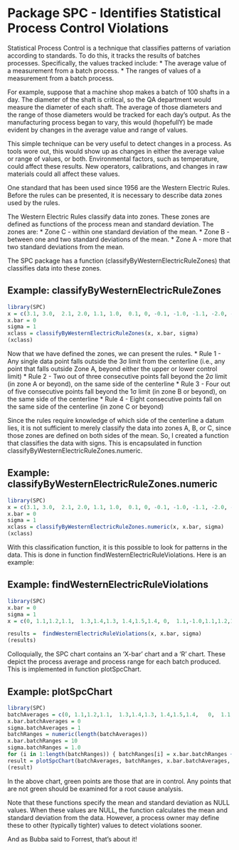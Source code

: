 Package SPC - Identifies Statistical Process Control Violations
===============================================================

Statistical Process Control is a technique that classifies patterns
of variation according to standards.  To do this, it tracks the results
of batches processes.  Specifically, the values tracked include:
* The average value of a measurement from a batch process. 
* The ranges of values of a measurement from a batch process.

For example, suppose that a machine shop makes a batch of 100 shafts in a day.  The diameter of the shaft is critical, so the QA department would measure the diameter of each shaft.  The average of those diameters and the range of those diameters would be tracked for each day's output.  As the manufacturing process began to vary, this would (hopefullY) be made evident by changes in the average value and range of values.  

This simple technique can be very useful to detect changes in a process.  As tools wore out, this would show up as changes in either the average value or range of values, or both.  Environmental factors, such as temperature, could affect these results.  New operators, calibrations, and changes in raw materials could all affect these values.   

One standard that has been used since 1956 are the Western Electric Rules.  Before the rules can be presented, it is necessary to describe data zones used by the rules.

The Western Electric Rules classify data into zones.  These 
zones are defined as functions of the process mean and standard deviation.  The zones are:
* Zone C - within one standard deviation of the mean.
* Zone B - between one and two standard deviations of the mean.
* Zone A - more that two standard deviations from the mean.

The SPC package has a function (classifyByWesternElectricRuleZones) that classifies data into these zones.

Example:  classifyByWesternElectricRuleZones
--------------------------------------------

```r
library(SPC)
x = c(3.1, 3.0,  2.1, 2.0, 1.1, 1.0,  0.1, 0, -0.1, -1.0, -1.1, -2.0, -2.1, -3.0, -3.1)
x.bar = 0
sigma = 1
xclass = classifyByWesternElectricRuleZones(x, x.bar, sigma)
(xclass)
```


Now that we have defined the zones, we can present the rules.
* Rule 1 - Any single data point falls outside the 3σ limit from the centerline (i.e., any point that falls outside Zone A, beyond either the upper or lower control limit)
* Rule 2 - Two out of three consecutive points fall beyond the 2σ limit (in zone A or beyond), on the same side of the centerline
* Rule 3 - Four out of five consecutive points fall beyond the 1σ limit (in zone B or beyond), on the same side of the centerline
* Rule 4 - Eight consecutive points fall on the same side of the centerline (in zone C or beyond)

Since the rules require knowledge of which side of the centerline a datum lies, it is not sufficient to merely classify the data into zones A, B, or C, since those zones are defined on both sides of the mean.  So, I created a function that classifies the data with signs.  This is encapsulated in function classifyByWesternElectricRuleZones.numeric.

Example:  classifyByWesternElectricRuleZones.numeric
----------------------------------------------------


```r
library(SPC)
x = c(3.1, 3.0,  2.1, 2.0, 1.1, 1.0,  0.1, 0, -0.1, -1.0, -1.1, -2.0, -2.1, -3.0, -3.1)
x.bar = 0
sigma = 1
xclass = classifyByWesternElectricRuleZones.numeric(x, x.bar, sigma)
(xclass)
```

With this classification function, it is this possible to look for patterns in the data.  This is done in function findWesternElectricRuleViolations.  Here is an example:

Example:  findWesternElectricRuleViolations
-------------------------------------------


```r
library(SPC)
x.bar = 0 
sigma = 1  
x = c(0, 1.1,1.2,1.1,  1.3,1.4,1.3, 1.4,1.5,1.4, 0,  1.1,-1.0,1.1,1.2,1.1, 0.0, 2.2,1.1,2.3, 0, 4.1, -4.1)

results =  findWesternElectricRuleViolations(x, x.bar, sigma)
(results)
```
Colloquially, the SPC chart contains an 'X-bar' chart and a 'R' chart.  These depict the process average and process range for each batch produced.  This is implemented in function plotSpcChart. 

Example:  plotSpcChart
----------------------

```r
library(SPC)
batchAverages = c(0, 1.1,1.2,1.1,  1.3,1.4,1.3, 1.4,1.5,1.4,   0,  1.1,-1,1.1,1.2,1.1,   0,  2.2,1.1,2.3,   0,   4.1, -4.1)
x.bar.batchAverages = 0 
sigma.batchAverages = 1
batchRanges = numeric(length(batchAverages))
x.bar.batchRanges = 10
sigma.batchRanges = 1.0
for (i in 1:length(batchRanges)) { batchRanges[i] = x.bar.batchRanges + rnorm(1, 0, 0.5) }
result = plotSpcChart(batchAverages, batchRanges, x.bar.batchAverages, sigma.batchAverages, x.bar.batchRanges, sigma.batchRanges)
(result)
```

In the above chart, green points are those that are in control.  Any points that are not green should be examined for a root cause analysis.

Note that these functions specify the mean and standard deviation as NULL values.  When these values are NULL, the function calculates the mean and standard deviation from the data.  However, a process owner may define these to other (typically tighter) values to detect violations sooner.

And as Bubba said to Forrest, that's about it!
